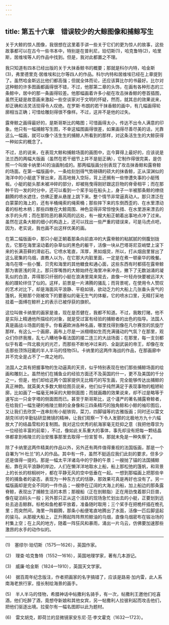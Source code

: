 ```yaml
---
---
---
```

title: 第五十六章　错误较少的大鲸图像和捕鲸写生
---






关于大鲸的惊人图像，我很想在这里着手讲一些关于它们的更为惊人的故事，这些故事都可以在古今一些书本中，特别是在普利尼，珀切斯(1)，哈克鲁特(2)，哈里斯，居维埃等人的作品中找到。但是，我对此都置之不理。

我只知道有四本已经出版的关于大抹香鲸书的概要；那就是科尔内特，哈金斯(3)，弗里德里克·居维埃和比尔等四人的作品。科尔内特和居维埃已经在上章提到了。虽然哈金斯远比他们都高强；但就全体而论，还应该算比尔的书最好。比尔对这种鲸的许多图画都画得很不错，不过，他那第二章的头饰，在画有各种形态的三条鲸中，居中的那一条画得较差。他那幅画着许多小艇在攻击抹香鲸的卷首插图，虽然无疑是故意画来激起一些空谈家对于文明的怀疑，然而，就其总的效果说来，却正确和活灵活现得令人叹绝。在罗斯·布朗的若干抹香鲸的画中，有几幅画得轮廓相当正确；可惜给雕刻得很不像样。不过，这并不是他的过失。

露脊鲸之画得最好的，是斯哥斯比的略图；可惜画得太小，传达不出令人满意的印象。他只有一幅捕鲸写生图，不幸这幅图画得很差，如果画得尽善尽美的话，光靠这么一幅画，就可以像个活生生的捕鲸人所看到的那样，对这条活生生的大鲸获得一种如实的概念了。

不过，总的说来，在表现大鲸和捕鲸场面的画图中，迄今算得上最好的，应该说是法兰西的两幅大版画（虽然在若干细节上并不是挺正确），它制作得很完美，是仿照一个叫做卡纳里(4)的油画制成的。那两幅版画分别表现了攻击抹香鲸和露脊鲸的场面。在第一幅版画中，一条给刻划得气势磅礴的硕大的抹香鲸，正从深渊似的海洋中的小艇底下冒出来，高高地耸入空际，背上还搁有一些惨遭失事的小艇残板。小艇的艇头那未被冲碎的部分，却被拖曳得刚好跟这巨物的脊骨相平；而在那种千钧一发的时分中，还可以看到一个桨手站在船头上，身子一半被那条鲸的缭绕翻腾的喷水遮住，仿佛正要从悬崖上跳下来。整个情节非常逼真动人。那只漂泛在白蒙蒙的海上的，还有半桶绳索的绳索桶；那些摔下来的东倒西歪的、在水里漂动着的标枪木柄；那些四散在大鲸周围、神色显得非常惊惶失措、在水里游来漂去的水手的头颅；而在那险恶的暴风雨的远处，有一艘大船正朝着出事地点冲了过来。虽然在这条大鲸的细小的构造上，还可以找出一些严重的错误来，可是马虎点吧，因为，老实说，我也画不出这样优美的画。

在第二幅版画中，那只小艇正朝着那条向前直冲的大露脊鲸的粘腻腻的侧腹划拢去，它那在海里滚动着的杂草似的黑色的躯干，活像一块从巴塔哥尼亚峭壁上滚下来的长满苔藓的滑岩石。它喷水笔直，浑厚，黑如烟炱，所以，打从烟囱里冒出了这么密集的乌烟，直教人以为，在它那大内脏里面，一定是在煮一顿豪华的晚餐。海鸟在啄一些小蟹、贝壳和海里的其他糖食和通心面，这些东西有时都搭在露脊鲸那为害匪浅的背上。那只厚嘴唇的大鲸始终在海里冲来冲去，撇下了无数汹涌的凝乳似的白浪，弄得那只纤弱的小艇在浪涛里晃来晃去，直像一叶轻舟快要被远洋大船的蹼轮绊住了似的。这样，前景是一片沸腾的骚乱；而背景呢，在使用令人赞叹的艺术对比下，却是海面风平浪静、平稳如镜，欲动乏力的大船上几张垂头丧气的篷帆，死鲸那个刚被攻下的要塞似的毫无生气的体躯，它的喷水口里，无精打采地挂着一面缚在鲸杆上的表示已被俘获的旗帜。

这位叫做卡纳里的画家是谁，现在是否健在，我都不知道。不过，我敢打赌，他不是实际上精通他所描绘的对象，就是受过富有经验的捕鲸者的出色的指导。法国人真是画战斗场面的能手。你看遍欧洲各种名画，哪里找得到像在凡尔赛宫的凯旋厅那样，有这么一个画廊，画布上尽是一派栩栩如生而充满骚动的气氛？在那里，观众们你挤我推，乱七八糟地争看法国的接二连三的大战场面；在那里，每一支剑都似乎有着一阵北极光的光芒，而那些不断地冲过来的、全副武装的帝王，却像在攻击那些顶饰冠戴的半人半马的怪物(5)。卡纳里的这两件海战的作品，在那画廊中并不完全是占不了一席之地的。

法国人之具有把握事物的生动逼真的天资，似乎特别表现在他们那些捕鲸场面的绘画和雕刻上。虽然他们在捕鱼业的经验方面还不及英国的什一，更不及美国的千分之一，但是，他们却给这两个国家提供无比精巧的写生画，完全能够传达出捕鲸的真正神韵。就英美大多数大鲸绘图员说来，他们似乎纯然满足于表现事物的粗陋轮廓，比如画了一幅毫无神采的大鲸侧面图；而就画趣的效果说来，却不过是略等于速写出一只金字塔的侧面图而已。甚至于斯哥斯比，这个谨严的著名捕露脊鲸者，在给我们一幅生硬的格陵兰鲸的全身像和三四条精巧的独角鲸和小鲸的袖珍图后，又让我们去欣赏一连串刻有小艇铁钩，菜刀，四脚锚等的古雅版画；同时还以雷文胡克(6)的辛勤钻研显微镜的精神，让我们观察一下令人发颤的北极地方九十六幅放大了的结晶雪粒的复制图。我对这位优秀的航海家毫无贬抑之意（我把他尊崇为一位经验丰富的前辈），不过，像如此关系重大的事体，事先却没有把每一颗结晶体都拿到格陵兰的治安推事那里去取得一份宣誓书，那就未免是一种失察了。

除了卡纳里这两件精美的作品以外，另外还有两件值得重视的法国版画，那是一个自署为“H·杜兰”的人的作品。其中有一件，虽然不挺适应我们此刻的要求，但多少还是值得一提的。那是一幅太平洋诸岛中的宁静的午景；一艘抛了锚的法国捕鲸船，靠在风平浪静的岸边，人们在懒洋洋地取水上船，船上那松弛的篷帆，和背景上的长长的棕榈树叶，都在平静无风的空中低垂在一起。一想到那幅画上把那些辛劳的捕鱼者的姿态，表现为一种东方式的恬静，那效果可真是再好也没有了。另一幅版画却是完全不同的一件作品；一艘停在辽阔的大海上的船，加上船边的那条露脊鲸，表现出了捕鲸生活的本质；那艘船（正在剖鲸脂）正在用劲曳着那只巨兽，像在碇泊码头一般；另外那只正从这个活跃的现场急忙划出去的小艇，正要划到远处去追击鲸群。标枪和鱼枪都平放着，准备随时取用；三个桨手在把桅杆插在桅孔里；而突然间，海里一阵翻腾，那条小船便笔直地腾出了水面，活像一匹后脚竖起的骏马。从那艘大船上，正升腾起阵阵熬煎鲸油的乌烟，直像乌烟密布在锻冶场的村集上空；在上风的地方，随着一阵狂风和暴雨，涌出一片乌云，仿佛要加速那些激昂的水手的动作似的。





* * *



(1)　塞缪尔·珀切斯（1575—1626），英国作家。

(2)　理查·哈克鲁特（1552—1616），英国地理学家，著有几本游记。

(3)　威廉·哈金斯（1824—1910），英国天文学家。

(4)　据百周年纪念版注，作者把画家的名字搞错了，应该是路易·加内雷，此人系南海老旅行家，擅长制绘海景的画手。

(5)　半人半马的怪物，希腊神话中帖撒利名骑手，有一次，帖撒利王邀他们吃喜酒，他们吃醉了酒，竟想夺新娘和其他女宾，另一帖撒利人拉彼利起而攻击他们，把他们驱逐出境。拉斐尔有一幅名图即以此为题材。

(6)　雷文胡克，即荷兰的显微镜家安东尼·范·李文霍克（1632—1723）。